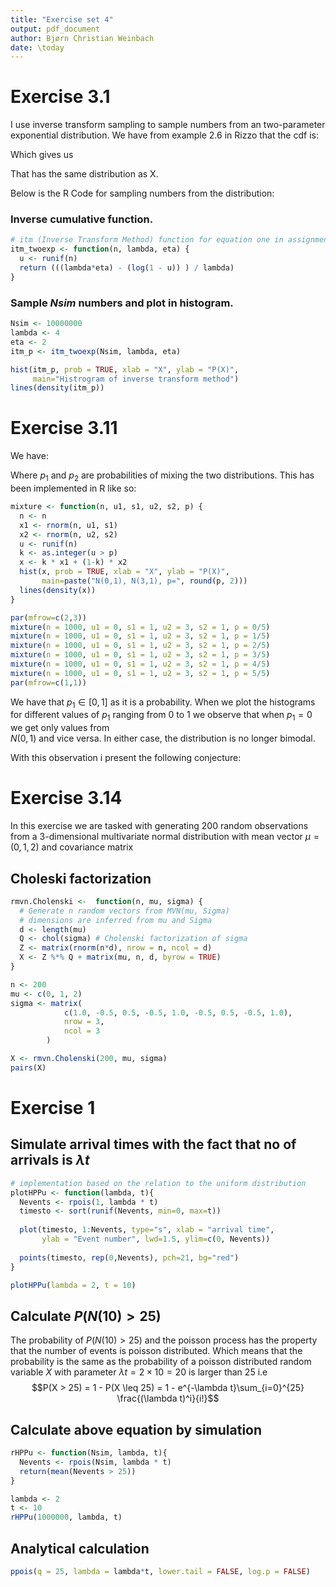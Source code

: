 ```yaml
---
title: "Exercise set 4"
output: pdf_document
author: Bjørn Christian Weinbach
date: \today
---
```


# Exercise 3.1
I use inverse transform sampling to sample numbers from an two-parameter
exponential distribution. We have from example 2.6 in Rizzo that the cdf is:

\begin{equation}
F_X(x) = 1 - e^{-\lambda(x - \eta)} , \qquad x \geq \eta
\end{equation}

Which gives us

\begin{equation}
F^{-1}_X(U) = \frac{\eta\lambda - ln(1 - U)}{\lambda}, 
\qquad U \in \text{Uniform}(0, 1)
\end{equation}

That has the same distribution as X.

Below is the R Code for sampling numbers from the distribution:

### Inverse cumulative function.

```r
# itm (Inverse Transform Method) function for equation one in assignment 1
itm_twoexp <- function(n, lambda, eta) {
  u <- runif(n)
  return (((lambda*eta) - (log(1 - u)) ) / lambda)
}
```

### Sample $Nsim$ numbers and plot in histogram.
```r
Nsim <- 10000000
lambda <- 4
eta <- 2
itm_p <- itm_twoexp(Nsim, lambda, eta)

hist(itm_p, prob = TRUE, xlab = "X", ylab = "P(X)",
     main="Histrogram of inverse transform method")
lines(density(itm_p))
```


# Exercise 3.11
We have:
\begin{itemize}
  \item $N = 1000$
  \item $p_1$
  \item $p_2 = 1 - p_1$ 
  \item $N_1(0, 1)$
  \item $N_2(3, 1)$
\end{itemize}

Where $p_1$ and $p_2$ are probabilities of mixing the two distributions.
This has been implemented in R like so:
```r
mixture <- function(n, u1, s1, u2, s2, p) {
  n <- n
  x1 <- rnorm(n, u1, s1)
  x2 <- rnorm(n, u2, s2)
  u <- runif(n)
  k <- as.integer(u > p)
  x <- k * x1 + (1-k) * x2
  hist(x, prob = TRUE, xlab = "X", ylab = "P(X)",
       main=paste("N(0,1), N(3,1), p=", round(p, 2)))
  lines(density(x))
}

par(mfrow=c(2,3))
mixture(n = 1000, u1 = 0, s1 = 1, u2 = 3, s2 = 1, p = 0/5)
mixture(n = 1000, u1 = 0, s1 = 1, u2 = 3, s2 = 1, p = 1/5)
mixture(n = 1000, u1 = 0, s1 = 1, u2 = 3, s2 = 1, p = 2/5)
mixture(n = 1000, u1 = 0, s1 = 1, u2 = 3, s2 = 1, p = 3/5)
mixture(n = 1000, u1 = 0, s1 = 1, u2 = 3, s2 = 1, p = 4/5)
mixture(n = 1000, u1 = 0, s1 = 1, u2 = 3, s2 = 1, p = 5/5)
par(mfrow=c(1,1))
```

We have that $p_1 \in [0, 1]$ as it is a probability. When we plot the 
histograms for different values of $p_1$ ranging from $0$ to $1$ we observe 
that when $p_1 = 0$ we get only values from  
$N(0, 1)$ and vice versa. In either case, the distribution is no longer bimodal. 

With this observation i present the following conjecture:

\newtheorem{conjecture}{Conjecture}

\begin{conjecture}
Given a normal mixture $X$, denoted $F_X(x) = (1 - p)F_{X_1}(x) + pF_{X_2}(x)$.
Approaches a normal distribition in two cases

\begin{enumerate}
  \item \begin{equation}
          \lim_{p \to 0} F_X(x) \rightarrow X_1 \sim N(\mu_1, \sigma_1)
        \end{equation}
  \item \begin{equation}
        \lim_{p \to 1} F_X(x) \rightarrow X_2 \sim N(\mu_2, \sigma_2)
      \end{equation}
\end{enumerate}
\end{conjecture}

# Exercise 3.14
In this exercise we are tasked with generating 200 random observations from
a 3-dimensional multivariate normal distribution with mean vector
$\mu = (0, 1, 2)$ and covariance matrix
\begin{equation*}
\Sigma = \begin{bmatrix}
          1.0 & -0.5 & 0.5\\
          -0.5 & 1.0 & -0.5 \\
          0.5 & -0.5 & 1.0
          \end{bmatrix}
\end{equation*}

## Choleski factorization  

```r
rmvn.Cholenski <-  function(n, mu, sigma) {
  # Generate n random vectors from MVN(mu, Sigma)
  # dimensions are inferred from mu and Sigma
  d <- length(mu)
  Q <- chol(sigma) # Cholenski factorization of sigma
  Z <- matrix(rnorm(n*d), nrow = n, ncol = d)
  X <- Z %*% Q + matrix(mu, n, d, byrow = TRUE)
}

n <- 200
mu <- c(0, 1, 2)
sigma <- matrix(
            c(1.0, -0.5, 0.5, -0.5, 1.0, -0.5, 0.5, -0.5, 1.0), 
            nrow = 3, 
            ncol = 3
        )

X <- rmvn.Cholenski(200, mu, sigma)
pairs(X)
```


# Exercise 1

## Simulate arrival times with the fact that no of arrivals is $\lambda t$

```r
# implementation based on the relation to the uniform distribution
plotHPPu <- function(lambda, t){
  Nevents <- rpois(1, lambda * t)
  timesto <- sort(runif(Nevents, min=0, max=t))
  
  plot(timesto, 1:Nevents, type="s", xlab = "arrival time", 
       ylab = "Event number", lwd=1.5, ylim=c(0, Nevents))
  
  points(timesto, rep(0,Nevents), pch=21, bg="red")
}

plotHPPu(lambda = 2, t = 10)
```

## Calculate $P(N(10) > 25)$

The probability of $P(N(10) > 25)$ and the poisson process has the property
that the number of events is poisson distributed. Which means that the probability
is the same as the probability of a poisson distributed random variable $X$
with parameter $\lambda t = 2 \times 10 = 20$ is larger than $25$ i.e
$$P(X > 25) = 1 - P(X \leq 25) = 1 - e^{-\lambda t}\sum_{i=0}^{25} \frac{(\lambda t)^i}{i!}$$

## Calculate above equation by simulation

```r
rHPPu <- function(Nsim, lambda, t){
  Nevents <- rpois(Nsim, lambda * t)
  return(mean(Nevents > 25))
}

lambda <- 2
t <- 10
rHPPu(1000000, lambda, t)
```

## Analytical calculation

```r
ppois(q = 25, lambda = lambda*t, lower.tail = FALSE, log.p = FALSE)
```